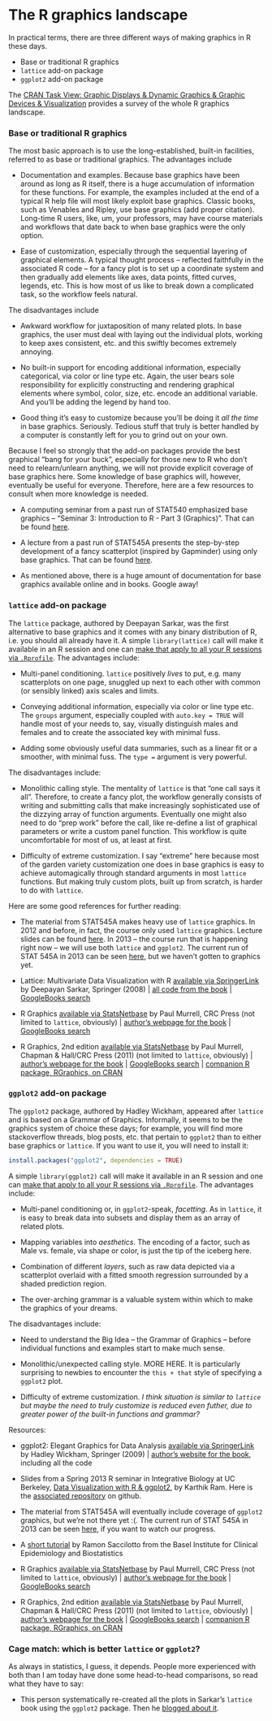 The R graphics landscape
========================================================

In practical terms, there are three different ways of making graphics in R these days.

  * Base or traditional R graphics
  * `lattice` add-on package
  * `ggplot2` add-on package

The [CRAN Task View: Graphic Displays & Dynamic Graphics & Graphic Devices & Visualization][CRAN_graphics] provides a survey of the whole R graphics landscape.

### Base or traditional R graphics

The most basic approach is to use the long-established, built-in facilities, referred to as base or traditional graphics. The advantages include

  * Documentation and examples. Because base graphics have been around as long as R itself, there is a huge accumulation of information for these functions. For example, the examples included at the end of a typical R help file will most likely exploit base graphics. Classic books, such as Venables and Ripley, use base graphics (add proper citation). Long-time R users, like, um, your professors, may have course materials and workflows that date back to when base graphics were the only option. 

  * Ease of customization, especially through the sequential layering of graphical elements. A typical thought process -- reflected faithfully in the associated R code -- for a fancy plot is to set up a coordinate system and then gradually add elements like axes, data points, fitted curves, legends, etc. This is how most of us like to break down a complicated task, so the workflow feels natural.

The disadvantages include

  * Awkward workflow for juxtaposition of many related plots. In base graphics, the user must deal with laying out the individual plots, working to keep axes consistent, etc. and this swiftly becomes extremely annoying.

  * No built-in support for encoding additional information, especially categorical, via color or line type etc. Again, the user bears sole responsibility for explicitly constructing and rendering graphical elements where symbol, color, size, etc. encode an additional variable. And you'll be adding the legend by hand too.
  
  * Good thing it's easy to customize because you'll be doing it _all the time_ in base graphics. Seriously. Tedious stuff that truly is better handled by a computer is constantly left for you to grind out on your own.

Because I feel so strongly that the add-on packages provide the best graphical "bang for your buck", especially for those new to R who don't need to relearn/unlearn anything, we will not provide explicit coverage of base graphics here. Some knowledge of base graphics will, however, eventually be useful for everyone. Therefore, here are a few resources to consult when more knowledge is needed. 

  * A computing seminar from a past run of STAT540 emphasized base graphics -- "Seminar 3: Introduction to R - Part 3 (Graphics)". That can be found [here](block92_oldSeminarBaseGraphics.html).

  * A lecture from a past run of STAT545A presents the step-by-step development of a fancy scatterplot (inspired by Gapminder) using only base graphics. That can be found [here](2012-lectures/cm06.pdf).
  
  * As mentioned above, there is a huge amount of documentation for base graphics available online and in books. Google away!

### `lattice` add-on package

The `lattice` package, authored by Deepayan Sarkar, was the first alternative to base graphics and it comes with any binary distribution of R, i.e. you should all already have it. A simple `library(lattice)` call will make it available in an R session and one can [make that apply to all your R sessions via `.Rprofile`](http://stackoverflow.com/questions/10300769/how-to-load-packages-in-r-automatically). The advantages include:

  * Multi-panel conditioning. `lattice` positively _lives_ to put, e.g. many scatterplots on one page, snuggled up next to each other with common (or sensibly linked) axis scales and limits.

  * Conveying additional information, especially via color or line type etc. The `groups` argument, especially coupled with `auto.key = TRUE` will handle most of your needs to, say, visually distinguish males and females and to create the associated key with minimal fuss.
  
  * Adding some obviously useful data summaries, such as a linear fit or a smoother, with minimal fuss. The `type =` argument is very powerful.

The disadvantages include:

  * Monolithic calling style. The mentality of `lattice` is that "one call says it all". Therefore, to create a fancy plot, the workflow generally consists of writing and submitting calls that make increasingly sophisticated use of the dizzying array of function arguments. Eventually one might also need to do "prep work" before the call, like re-define a list of graphical parameters or write a custom panel function. This workflow is quite uncomfortable for most of us, at least at first.

  * Difficulty of extreme customization. I say "extreme" here because most of the garden variety customization one does in base graphics is easy to achieve automagically through standard arguments in most `lattice` functions. But making truly custom plots, built up from scratch, is harder to do with `lattice`.

Here are some good references for further reading:

  * The material from STAT545A makes heavy use of `lattice` graphics. In 2012 and before, in fact, the course only used `lattice` graphics. Lecture slides can be found [here](2012-lectures/index.html). In 2013 -- the course run that is happening right now -- we will use both `lattice` and `ggplot2`. The current run of STAT 545A in 2013 can be seen [here](current.html), but we haven't gotten to graphics yet.

  * Lattice: Multivariate Data Visualization with R [available via SpringerLink][lattice_book_springerlink] by Deepayan Sarkar, Springer (2008) | [all code from the book][lattice_book_code] | [GoogleBooks search][lattice_book_GoogleBooks_search]

  * R Graphics [available via StatsNetbase][rGraphics_book_statsnetbase] by Paul Murrell, CRC Press  (not limited to `lattice`, obviously) | [author's webpage for the book][rGraphics_book_murrellPage] | [GoogleBooks search][rGraphics_book_GoogleBooks_search]

  * R Graphics, 2nd edition [available via StatsNetbase][rGraphics2e_book_statsnetbase] by Paul Murrell, Chapman & Hall/CRC Press (2011) (not limited to `lattice`, obviously) | [author's webpage for the book][rGraphics2e_book_murrellPage] | [GoogleBooks search][rGraphics2e_book_GoogleBooks_search] | [companion R package, RGraphics, on CRAN][rGraphics2e_book_CRANpkg]

### `ggplot2` add-on package

The `ggplot2` package, authored by Hadley Wickham, appeared after `lattice` and is based on a Grammar of Graphics. Informally, it seems to be the graphics system of choice these days; for example, you will find more stackoverflow threads, blog posts, etc. that pertain to `ggplot2` than to either base graphics or `lattice`. If you want to use it, you will need to install it:

```r
install.packages("ggplot2", dependencies = TRUE)
```

A simple `library(ggplot2)` call will make it available in an R session and one can [make that apply to all your R sessions via `.Rprofile`](http://stackoverflow.com/questions/10300769/how-to-load-packages-in-r-automatically). The advantages include:

  * Multi-panel conditioning or, in `ggplot2`-speak, _facetting_. As in `lattice`, it is easy to break data into subsets and display them as an array of related plots.

  * Mapping variables into _aesthetics_. The encoding of a factor, such as Male vs. female, via shape or color, is just the tip of the iceberg here.
  
  * Combination of different _layers_, such as raw data depicted via a scatterplot overlaid with a fitted smooth regression surrounded by a shaded prediction region.
  
  * The over-arching grammar is a valuable system within which to make the graphics of your dreams.
  
The disadvantages include:

  * Need to understand the Big Idea -- the Grammar of Graphics -- before individual functions and examples start to make much sense.

  * Monolithic/unexpected calling style. MORE HERE. It is particularly surprising to newbies to encounter the `this + that` style of specifying a `ggplot2` plot.

  * Difficulty of extreme customization. _I think situation is similar to `lattice` but maybe the need to truly customize is reduced even futher, due to greater power of the built-in functions and grammar?_

Resources:

  * ggplot2: Elegant Graphics for Data Analysis [available via SpringerLink](http://link.springer.com/book/10.1007/978-0-387-98141-3/) by Hadley Wickham, Springer (2009) | [author's website for the book](http://ggplot2.org/book/), including all the code
  
  * Slides from a Spring 2013 R seminar in Integrative Biology at UC Berkeley, [Data Visualization with R & ggplot2](https://github.com/karthikram/ggplot-lecture/blob/master/ggplot.pdf?raw=true), by Karthik Ram. Here is the [associated repository](https://github.com/karthikram/ggplot-lecture) on github.
  
  * The material from STAT545A will eventually include coverage of `ggplot2` graphics, but we're not there yet :(. The current run of STAT 545A in 2013 can be seen [here](current.html), if you want to watch our progress.

  * A [short tutorial][ggplot2_tutorial] by Ramon Saccilotto from the
  Basel Institute for Clinical Epidemiology and Biostatistics
  
  * R Graphics [available via StatsNetbase][rGraphics_book_statsnetbase] by Paul Murrell, CRC Press  (not limited to `lattice`, obviously) | [author's webpage for the book][rGraphics_book_murrellPage] | [GoogleBooks search][rGraphics_book_GoogleBooks_search]

  * R Graphics, 2nd edition [available via StatsNetbase][rGraphics2e_book_statsnetbase] by Paul Murrell, Chapman & Hall/CRC Press (2011) (not limited to `lattice`, obviously) | [author's webpage for the book][rGraphics2e_book_murrellPage] | [GoogleBooks search][rGraphics2e_book_GoogleBooks_search] | [companion R package, RGraphics, on CRAN][rGraphics2e_book_CRANpkg]
  
### Cage match: which is better `lattice` or `ggplot2`?

As always in statistics, I guess, it depends. People more experienced with both than I am today have done some head-to-head comparisons, so read what they have to say:

  * This person systematically re-created all the plots in Sarkar's `lattice` book using the `ggplot2` package. Then he [blogged about it](http://learnr.wordpress.com/2009/08/26/ggplot2-version-of-figures-in-lattice-multivariate-data-visualization-with-r-final-part/). 

[CRAN_graphics]: http://cran.r-project.org/web/views/Graphics.html
[ggplot2_tutorial]: http://www.ceb-institute.org/bbs/wp-content/uploads/2011/09/handout_ggplot2.pdf
[lattice_book_springerlink]: http://www.springerlink.com/content/kr8v78/?p=d90dc0252f1049d9babada61eccdcf24%CF%80=16
[lattice_book_code]: http://lmdvr.r-forge.r-project.org/
[lattice_book_GoogleBooks_search]: http://books.google.com/books?id=gXxKFWkE9h0C&lpg=PR2&dq=lattice%20sarkar%23v%3Donepage&pg=PR2#v=onepage&q=&f=false
[rGraphics_book_statsnetbase]: http://www.statsnetbase.com/ejournals/books/book_summary/summary.asp?id=2884
[rGraphics_book_murrellPage]: http://www.stat.auckland.ac.nz/%7Epaul/RGraphics/rgraphics.html
[rGraphics_book_GoogleBooks_search]: http://books.google.com/books?id=78P4zntHHVQC&lpg=PP1&dq=inauthor%253APaul%2520inauthor%253AMurrell&lr=&as_drrb_is=q&as_minm_is=0&as_miny_is=&as_maxm_is=0&as_maxy_is=&as_brr=0&pg=PP1#v=onepage&q=&f=false
[rGraphics2e_book_statsnetbase]: http://www.crcnetbase.com/doi/book/10.1201/b10966
[rGraphics2e_book_murrellPage]: http://www.stat.auckland.ac.nz/~paul/RG2e/
[rGraphics2e_book_GoogleBooks_search]: http://books.google.ca/books?id=uacCQgAACAAJ&source=gbs_book_other_versions
[rGraphics2e_book_CRANpkg]: http://cran.r-project.org/web/packages/RGraphics/index.html
